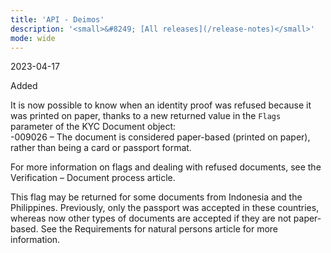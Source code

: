 ```yaml
---
title: 'API - Deimos'  
description: '<small>&#8249; [All releases](/release-notes)</small>'
mode: wide
---
```

<span class="date">2023-04-17</span>  
  
  
<div class="pill pill-green">Added</div>  
  

It is now possible to know when an identity proof was refused because it was printed on paper, thanks to a new returned value in the `Flags` parameter of the KYC Document object:   
-009026 – The document is considered paper-based (printed on paper), rather than being a card or passport format.  

For more information on flags and dealing with refused documents, see the Verification – Document process article.  

This flag may be returned for some documents from Indonesia and the Philippines. Previously, only the passport was accepted in these countries, whereas now other types of documents are accepted if they are not paper-based. See the Requirements for natural persons article for more information.